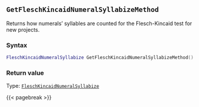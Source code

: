## `GetFleschKincaidNumeralSyllabizeMethod`

Returns how numerals' syllables are counted for the Flesch-Kincaid test for new projects.

### Syntax {-}

``` .lua
FleschKincaidNumeralSyllabize GetFleschKincaidNumeralSyllabizeMethod()
```


### Return value {-}

Type: [`FleschKincaidNumeralSyllabize`](#fleschkincaidnumeralsyllabize)


{{< pagebreak >}}